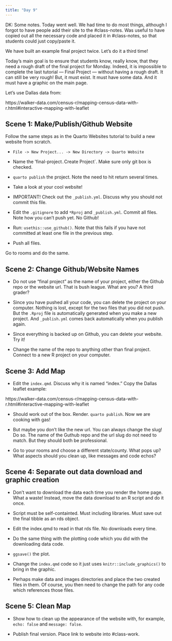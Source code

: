 ```yaml
---
title: "Day 9"
---
```



DK: Some notes. Today went well. We had time to do most things, although I forgot to have people add their site to the #class-notes. Was useful to have copied out all the necessary code and placed it in #class-notes, so that students could just copy/paste it. 


We have built an example final project twice. Let's do it a third time! 

Today's main goal is to ensure that students know, really know, that they need a rough draft of the final project for Monday. Indeed, it is impossible to complete the last tutorial --- Final Project --- without having a rough draft. It can still be very rough! But, it must exist. It must have some data. And it must have a graphic on the main page.

Let's use Dallas data from:

https://walker-data.com/census-r/mapping-census-data-with-r.html#interactive-mapping-with-leaflet

## Scene 1: Make/Publish/Github Website

Follow the same steps as in the Quarto Websites tutorial to build a new website from scratch.

* `File -> New Project... -> New Directory -> Quarto Website`

* Name the 'final-project`. `Create Project`. Make sure only git box is checked.

* `quarto publish` the project. Note the need to hit return several times. 

* Take a look at your cool website!

* IMPORTANT! Check out the `_publish.yml`. Discuss why you should not commit this file.

* Edit the `.gitignore` to add `*Rproj` and `_publish.yml`. Commit all files. Note how you can't push yet. No Github!

* Run: `usethis::use_github()`. Note that this fails if you have not committed at least one file in the previous step.

* Push all files.

Go to rooms and do the same.

## Scene 2: Change Github/Website Names

* Do not use "final project" as the name of your project, either the Github repo or the website url. That is bush league. What are you? A third grader?

* Since you have pushed all your code, you can delete the project on your computer. Nothing is lost, except for the two files that you did not push. But the `.Rproj` file is automatically generated when you make a new project. And `_publish.yml` comes back automatically when you publish again.

* Since everything is backed up on Github, you can delete your website. Try it!

* Change the name of the repo to anything other than final project. Connect to a new R project on your computer.

## Scene 3: Add Map

* Edit the `index.qmd`. Discuss why it is named "index." Copy the Dallas leaflet example:

https://walker-data.com/census-r/mapping-census-data-with-r.html#interactive-mapping-with-leaflet

* Should work out of the box. Render. `quarto publish`. Now we are cooking with gas!

* But maybe you don't like the new url. You can always change the slug! Do so. The name of the Guthub repo and the url slug do not need to match. But they should both be professional.

* Go to your rooms and choose a different state/county. What pops up? What aspects should you clean up, like messages and code echos?

## Scene 4: Separate out data download and graphic creation

* Don't want to download the data each time you render the home page. What a waste! Instead, move the data download to an R script and do it once. 

* Script must be self-containted. Must including libraries. Must save out the final tibble as an rds object.

* Edit the index.qmd to read in that rds file. No downloads every time.

* Do the same thing with the plotting code which you did with the downloading data code. 

* `ggsave()` the plot.

* Change the `index.qmd` code so it just uses `knitr::include_graphics()` to bring in the graphic.

* Perhaps make data and images directories and place the two created files in them. Of course, you then need to change the path for any code which references those files.

## Scene 5: Clean Map

* Show how to clean up the appearance of the website with, for example, `echo: false` and `message: false`.

* Publish final version. Place link to website into #class-work.






